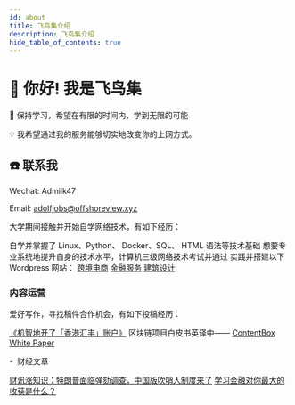 ```yaml
---
id: about
title: 飞鸟集介绍
description: 飞鸟集介绍
hide_table_of_contents: true
---
```



# 👋 你好! 我是飞鸟集

🌱 保持学习，希望在有限的时间内，学到无限的可能

💡 我希望通过我的服务能够切实地改变你的上网方式。

## ☎️ 联系我

Wechat: Admilk47

Email: adolfjobs@offshoreview.xyz

大学期间接触并开始自学网络技术，有如下经历：

自学并掌握了 Linux、Python、 Docker、SQL、 HTML 语法等技术基础
想要专业系统地提升自身的技术水平，计算机三级网络技术考试并通过
实践并搭建以下 Wordpress 网站：
[跨境电商](https://nanamall.beauty/)
[金融服务](https://goldenrock.site/)
[建筑设计](https://www.szrjrx.com/)

### 内容运营

爱好写作，寻找稿件合作机会，有如下投稿经历：

[《机智地开了「香港汇丰」账户》](https://mp.weixin.qq.com/s/CEgRDWYXkQunIdIJnlZuJA)
区块链项目白皮书英译中—— [ContentBox White Paper](https://mp.weixin.qq.com/s/AXoBeHFVVrayJiFyCMwq7g)

-  财经文章

[财讯涨知识：特朗普面临弹劾调查，中国版吹哨人制度来了](https://www.toutiao.com/i6741230298446430724/)
[学习金融对你最大的收获是什么？](https://www.zhihu.com/question/284816819/answer/802761853)
